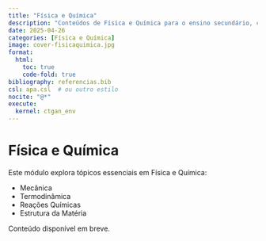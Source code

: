 ```yaml
---
title: "Física e Química"
description: "Conteúdos de Física e Química para o ensino secundário, com exemplos de simulações e aplicações práticas."
date: 2025-04-26
categories: [Física e Química]
image: cover-fisicaquimica.jpg
format:
  html:
    toc: true
    code-fold: true
bibliography: referencias.bib
csl: apa.csl  # ou outro estilo
nocite: "@*"
execute:
  kernel: ctgan_env
---
```


# Física e Química

Este módulo explora tópicos essenciais em Física e Química:

- Mecânica
- Termodinâmica
- Reações Químicas
- Estrutura da Matéria

Conteúdo disponível em breve.
